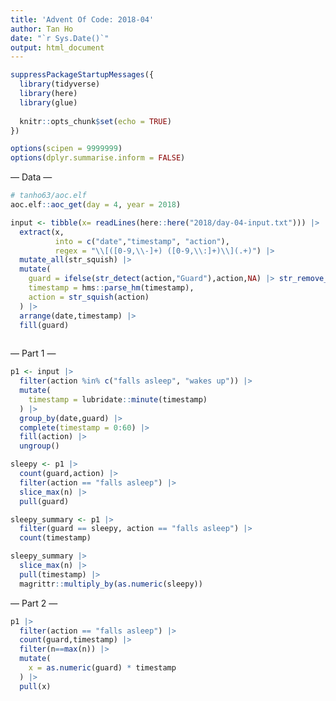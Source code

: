 ```yaml
---
title: 'Advent Of Code: 2018-04'
author: Tan Ho
date: "`r Sys.Date()`"
output: html_document
---
```


```r
suppressPackageStartupMessages({
  library(tidyverse)
  library(here)
  library(glue)
  
  knitr::opts_chunk$set(echo = TRUE)
})

options(scipen = 9999999)
options(dplyr.summarise.inform = FALSE)
```

--- Data ---

```r
# tanho63/aoc.elf
aoc.elf::aoc_get(day = 4, year = 2018)
```

```r
input <- tibble(x= readLines(here::here("2018/day-04-input.txt"))) |> 
  extract(x,
          into = c("date","timestamp", "action"),
          regex = "\\[([0-9,\\-]+) ([0-9,\\:]+)\\](.+)") |> 
  mutate_all(str_squish) |> 
  mutate(
    guard = ifelse(str_detect(action,"Guard"),action,NA) |> str_remove_all("[A-z, ,\\#]"),
    timestamp = hms::parse_hm(timestamp),
    action = str_squish(action)
  ) |> 
  arrange(date,timestamp) |> 
  fill(guard)
  
```

--- Part 1 ---

```r
p1 <- input |> 
  filter(action %in% c("falls asleep", "wakes up")) |> 
  mutate(
    timestamp = lubridate::minute(timestamp)
  ) |> 
  group_by(date,guard) |> 
  complete(timestamp = 0:60) |> 
  fill(action) |> 
  ungroup()

sleepy <- p1 |> 
  count(guard,action) |> 
  filter(action == "falls asleep") |> 
  slice_max(n) |> 
  pull(guard)

sleepy_summary <- p1 |> 
  filter(guard == sleepy, action == "falls asleep") |> 
  count(timestamp)

sleepy_summary |> 
  slice_max(n) |> 
  pull(timestamp) |> 
  magrittr::multiply_by(as.numeric(sleepy))

```

--- Part 2 ---

```r

p1 |> 
  filter(action == "falls asleep") |> 
  count(guard,timestamp) |> 
  filter(n==max(n)) |> 
  mutate(
    x = as.numeric(guard) * timestamp
  ) |> 
  pull(x)

```

